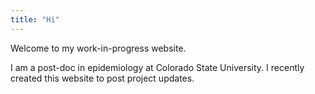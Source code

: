 ```yaml
---
title: "Hi"
---
```


Welcome to my work-in-progress website.

I am a post-doc in epidemiology at Colorado State University. I recently created this website to post project updates.

